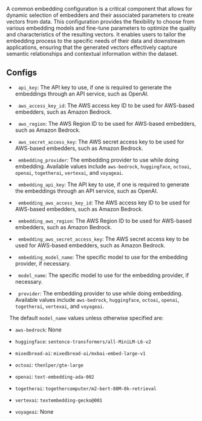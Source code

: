 A common embedding configuration is a critical component that allows for dynamic selection of embedders and their associated parameters to create vectors from data. This configuration provides the flexibility to choose from various embedding models and fine-tune parameters to optimize the quality and characteristics of the resulting vectors. It enables users to tailor the embedding process to the specific needs of their data and downstream applications, ensuring that the generated vectors effectively capture semantic relationships and contextual information within the dataset.

## Configs

*   <Icon icon="v"/><Icon icon="1"/>&nbsp;&nbsp;`api_key`: The API key to use, if one is required to generate the embeddings through an API service, such as OpenAI.

*   <Icon icon="v"/><Icon icon="1"/>&nbsp;&nbsp;`aws_access_key_id`: The AWS access key ID to be used for AWS-based embedders, such as Amazon Bedrock.

*   <Icon icon="v"/><Icon icon="1"/>&nbsp;&nbsp;`aws_region`: The AWS Region ID to be used for AWS-based embedders, such as Amazon Bedrock.

*   <Icon icon="v"/><Icon icon="1"/>&nbsp;&nbsp;`aws_secret_access_key`: The AWS secret access key to be used for AWS-based embedders, such as Amazon Bedrock.

*   <Icon icon="v"/><Icon icon="2"/>&nbsp;&nbsp;`embedding_provider`: The embedding provider to use while doing embedding. Available values include `aws-bedrock`, `huggingface`, `octoai`, `openai`, `togetherai`, `vertexai`, and `voyageai`.
    
*   <Icon icon="v"/><Icon icon="2"/>&nbsp;&nbsp;`embedding_api_key`: The API key to use, if one is required to generate the embeddings through an API service, such as OpenAI.

*   <Icon icon="v"/><Icon icon="2"/>&nbsp;&nbsp;`embedding_aws_access_key_id`: The AWS access key ID to be used for AWS-based embedders, such as Amazon Bedrock.

*   <Icon icon="v"/><Icon icon="2"/>&nbsp;&nbsp;`embedding_aws_region`: The AWS Region ID to be used for AWS-based embedders, such as Amazon Bedrock.

*   <Icon icon="v"/><Icon icon="2"/>&nbsp;&nbsp;`embedding_aws_secret_access_key`: The AWS secret access key to be used for AWS-based embedders, such as Amazon Bedrock.
    
*   <Icon icon="v"/><Icon icon="2"/>&nbsp;&nbsp;`embedding_model_name`: The specific model to use for the embedding provider, if necessary.

*   <Icon icon="v"/><Icon icon="1"/>&nbsp;&nbsp;`model_name`: The specific model to use for the embedding provider, if necessary.

*   <Icon icon="v"/><Icon icon="1"/>&nbsp;&nbsp;`provider`: The embedding provider to use while doing embedding. Available values include `aws-bedrock`, `huggingface`, `octoai`, `openai`, `togetherai`, `vertexai`, and `voyageai`.


<Icon icon="v"/><Icon icon="1"/>&nbsp;&nbsp;The default `model_name` values unless otherwise specified are:

* `aws-bedrock`: None

* `huggingface`: `sentence-transformers/all-MiniLM-L6-v2`

* `mixedbread-ai`: `mixedbread-ai/mxbai-embed-large-v1`

* `octoai`: `thenlper/gte-large`

* `openai`: `text-embedding-ada-002`

* `togetherai`: `togethercomputer/m2-bert-80M-8k-retrieval`

* `vertexai`: `textembedding-gecko@001`

* `voyageai`: None